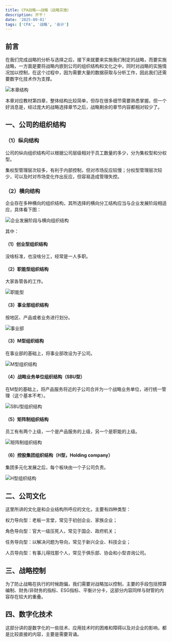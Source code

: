 ```yaml
---
title: CPA战略——战略（战略实施）
description: 开干！
date: '2025-09-01'
tags: ['CPA', '战略', '会计']
---
```


## 前言

在我们完成战略的分析与选择之后，接下来就要来实施我们制定的战略，而要实施战略，一方面是要将战略内嵌到公司的组织结构和文化之中，同时对战略的实施情况加以控制，在这个过程中，因为需要大量的数据获取与分析工作，因此我们还需要数字化技术作为支撑。

<div style={{ display: 'flex', justifyContent: 'center', margin: '20px 0' }}>
  <img
    src="/images/blog/CPA-Strategy-Implementation/1.webp"
    alt="本章结构"
    style={{ maxWidth: '100%', height: 'auto' }}
  />
</div>

本章对应教材第四章，整体结构比较简单，但存在很多细节需要熟悉掌握。但一个好消息是，经过庞大的战略选择章节之后，战略剩余的章节内容都相对较少了。

## 一、公司的组织结构

### （1）纵向结构

公司的纵向组织结构可以根据公司层级相对于员工数量的多少，分为集权型和分权型。

集权型管理层次较多，有利于内部控制，但对市场反应较慢；分权型管理层次较少，可以及时对市场变化作出反应，但容易造成管理失控。

### （2）横向结构

企业存在多种横向的组织结构，其所选择的横向分工结构应当与企业发展阶段相适应，具体看下图：

<div style={{ display: 'flex', justifyContent: 'center', margin: '20px 0' }}>
  <img
    src="/images/blog/CPA-Strategy-Implementation/2.webp"
    alt="企业发展阶段与横向组织结构"
    style={{ maxWidth: '100%', height: 'auto' }}
  />
</div>

其中：

#### （1）创业型组织结构

没啥标准，也没啥分工，经常是一人多职。

#### （2）职能型组织结构

大家各管各的工作。

<div style={{ display: 'flex', justifyContent: 'center', margin: '20px 0' }}>
  <img
    src="/images/blog/CPA-Strategy-Implementation/3.webp"
    alt="职能型"
    style={{ maxWidth: '100%', height: 'auto' }}
  />
</div>

#### （3）事业部组织结构

按地区、产品或者业务进行划分。

<div style={{ display: 'flex', justifyContent: 'center', margin: '20px 0' }}>
  <img
    src="/images/blog/CPA-Strategy-Implementation/4.webp"
    alt="事业部"
    style={{ maxWidth: '100%', height: 'auto' }}
  />
</div>

#### （3）M型组织结构

在事业部的基础上，将事业部改设为子公司。

<div style={{ display: 'flex', justifyContent: 'center', margin: '20px 0' }}>
  <img
    src="/images/blog/CPA-Strategy-Implementation/5.webp"
    alt="M型组织结构"
    style={{ maxWidth: '100%', height: 'auto' }}
  />
</div>

#### （4）战略业务单位组织结构（SBU型）

在M型的基础上，将产品服务将近的子公司合并为一个战略业务单位，进行统一管理（这个基本不考）。

<div style={{ display: 'flex', justifyContent: 'center', margin: '20px 0' }}>
  <img
    src="/images/blog/CPA-Strategy-Implementation/6.webp"
    alt="SBU型组织结构"
    style={{ maxWidth: '100%', height: 'auto' }}
  />
</div>

#### （5）矩阵制组织结构

员工有有两个上级，一个是产品服务的上级，另一个是职能的上级。

<div style={{ display: 'flex', justifyContent: 'center', margin: '20px 0' }}>
  <img
    src="/images/blog/CPA-Strategy-Implementation/7.webp"
    alt="矩阵制组织结构"
    style={{ maxWidth: '100%', height: 'auto' }}
  />
</div>

#### （6）控股集团组织结构（H型，Holding company）

集团多元化发展之后，每个板块由一个子公司负责。

<div style={{ display: 'flex', justifyContent: 'center', margin: '20px 0' }}>
  <img
    src="/images/blog/CPA-Strategy-Implementation/8.webp"
    alt="H型组织结构"
    style={{ maxWidth: '100%', height: 'auto' }}
  />
</div>

## 二、公司文化

这里所讲的文化是和企业结构所呼应的文化，主要有四种类型：

权力导向型：老板一言堂，常见于初创企业、家族企业；

角色导向型：官大一级压死人，常见于国企、政府机关；

任务导向型：以解决问题为导向，常见于新兴企业、科技企业；

人员导向型：有事儿得找那个人，常见于俱乐部、协会和小型咨询公司。

## 三、战略控制

为了防止战略在执行的时候跑偏，我们需要对战略加以控制，主要的手段包括预算编制、财务/非财务的指标、ESG指标、平衡计分卡，这部分内容同样与财管的内容存在较大的重叠。

## 四、数字化技术

这部分讲的是数字化的一些技术、应用技术时的困难和障碍以及对企业的影响，都是比较直接的内容，主要是需要背诵。
